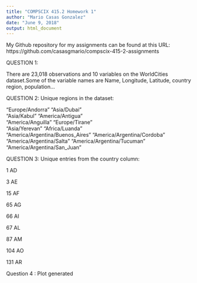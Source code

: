 ```yaml
---
title: "COMPSCIX 415.2 Homework 1"
author: "Mario Casas Gonzalez"
date: "June 9, 2018"
output: html_document
---
```




My Github repository for my assignments can be found at this URL: https://github.com/casasgmario/compscix-415-2-assignments 

QUESTION 1: 

There are 23,018 observations and 10 variables on the WorldCities dataset.Some of the variable names are Name, Longitude, Latitude, country region, population... 

QUESTION 2: Unique regions in the dataset:

"Europe/Andorra"                 "Asia/Dubai"                    
"Asia/Kabul"                     "America/Antigua"               
"America/Anguilla"               "Europe/Tirane"                 
"Asia/Yerevan"                   "Africa/Luanda"                 
"America/Argentina/Buenos_Aires" "America/Argentina/Cordoba"     
"America/Argentina/Salta"        "America/Argentina/Tucuman"     
"America/Argentina/San_Juan"    

QUESTION 3: Unique entries from the country column:

1        AD

3        AE

15       AF

65       AG

66       AI

67       AL

87       AM

104      AO

131      AR

Question 4 : Plot generated






